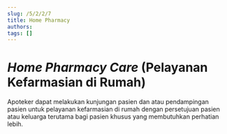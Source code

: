 ```yaml
---
slug: /5/2/2/7
title: Home Pharmacy
authors: 
tags: []
---
```


# _Home Pharmacy Care_ (Pelayanan Kefarmasian di Rumah) 
Apoteker dapat melakukan kunjungan pasien dan atau pendampingan pasien untuk pelayanan kefarmasian di rumah dengan persetujuan pasien atau keluarga terutama bagi pasien khusus yang membutuhkan perhatian lebih.
